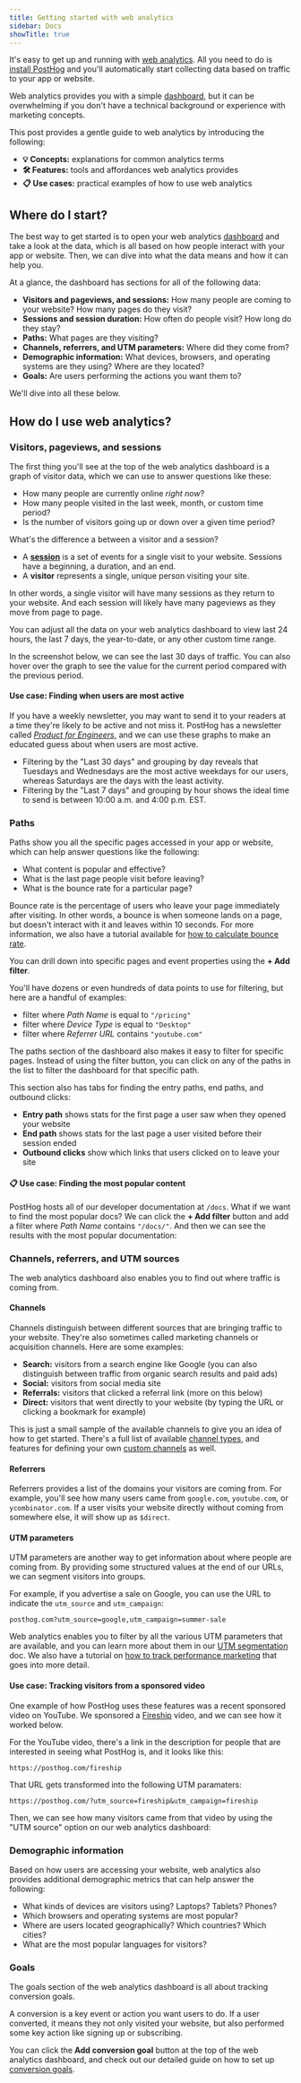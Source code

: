 ```yaml
---
title: Getting started with web analytics
sidebar: Docs
showTitle: true
---
```


It's easy to get up and running with [web analytics](/web-analytics). All you need to do is [install PostHog](/docs/getting-started/install) and you'll automatically start collecting data based on traffic to your app or website.

Web analytics provides you with a simple [dashboard](/docs/web-analytics/dashboard), but it can be overwhelming if you don't have a technical background or experience with marketing concepts.

This post provides a gentle guide to web analytics by introducing the following:

- **💡 Concepts:** explanations for common analytics terms
- **🛠️ Features:** tools and affordances web analytics provides
- **📋 Use cases:** practical examples of how to use web analytics

## Where do I start?

The best way to get started is to open your web analytics [dashboard](https://app.posthog.com/web) and take a look at the data, which is all based on how people interact with your app or website. Then, we can dive into what the data means and how it can help you.

<ProductScreenshot
  imageLight="https://res.cloudinary.com/dmukukwp6/image/upload/web_analytics_top_light_mode_2024_10_be53cf5325.png"
  imageDark="https://res.cloudinary.com/dmukukwp6/image/upload/web_analytics_top_dark_mode_2024_10_6aa6dc9aeb.png"
  alt="Web analytics dashboard"
  classes="rounded"
/>

At a glance, the dashboard has sections for all of the following data:

- **Visitors and pageviews, and sessions:** How many people are coming to your website? How many pages do they visit? 
- **Sessions and session duration:** How often do people visit? How long do they stay?
- **Paths:** What pages are they visiting?
- **Channels, referrers, and UTM parameters:** Where did they come from?
- **Demographic information:** What devices, browsers, and operating systems are they using? Where are they located?
- **Goals:** Are users performing the actions you want them to?

We'll dive into all these below.

## How do I use web analytics?

### Visitors, pageviews, and sessions

The first thing you'll see at the top of the web analytics dashboard is a graph of visitor data, which we can use to answer questions like these:

- How many people are currently online _right now_?
- How many people visited in the last week, month, or custom time period?
- Is the number of visitors going up or down over a given time period?

What's the difference a between a visitor and a session?

- A [**session**](/docs/data/sessions) is a set of events for a single visit to your website. Sessions have a beginning, a duration, and an end.
- A **visitor** represents a single, unique person visiting your site.

In other words, a single visitor will have many sessions as they return to your website. And each session will likely have many pageviews as they move from page to page.

You can adjust all the data on your web analytics dashboard to view last 24 hours, the last 7 days, the year-to-date, or any other custom time range. 

In the screenshot below, we can see the last 30 days of traffic. You can also hover over the graph to see the value for the current period compared with the previous period.

<ProductScreenshot
  imageLight="https://res.cloudinary.com/dmukukwp6/image/upload/time_intervals_wide_2ce241b1c4.png"
  imageDark="https://res.cloudinary.com/dmukukwp6/image/upload/time_intervals_wide_dark_2256d417c6.png"
  alt="Time interval selection"
  classes="rounded"
/>

#### Use case: Finding when users are most active

If you have a weekly newsletter, you may want to send it to your readers at a time they're likely to be active and not miss it. PostHog has a newsletter called [_Product for Engineers_](https://newsletter.posthog.com), and we can use these graphs to make an educated guess about when users are most active.

- Filtering by the "Last 30 days" and grouping by day reveals that Tuesdays and Wednesdays are the most active weekdays for our users, whereas Saturdays are the days with the least activity.
- Filtering by the "Last 7 days" and grouping by hour shows the ideal time to send is between 10:00 a.m. and 4:00 p.m. EST.

<ProductScreenshot
  imageLight="https://res.cloudinary.com/dmukukwp6/image/upload/last_7_days_light_8ca2fe6345.png"
  imageDark="https://res.cloudinary.com/dmukukwp6/image/upload/last_7_days_dark_d9273fa42c.png"
  alt="Last 7 days by hour"
  classes="rounded"
/>

### Paths

Paths show you all the specific pages accessed in your app or website, which can help answer questions like the following:

- What content is popular and effective?
- What is the last page people visit before leaving?
- What is the bounce rate for a particular page?

Bounce rate is the percentage of users who leave your page immediately after visiting. In other words, a bounce is when someone lands on a page, but doesn't interact with it and leaves within 10 seconds. For more information, we also have a tutorial available for [how to calculate bounce rate](/tutorials/bounce-rate).

<ProductScreenshot
  imageLight="https://res.cloudinary.com/dmukukwp6/image/upload/v1711580005/posthog.com/contents/images/docs/web-analytics/dashboard/paths-light.png"
  imageDark="https://res.cloudinary.com/dmukukwp6/image/upload/v1711580004/posthog.com/contents/images/docs/web-analytics/dashboard/paths-dark.png"
  alt="Paths"
  classes="rounded"
/>

You can drill down into specific pages and event properties using the **+ Add filter**.

You'll have dozens or even hundreds of data points to use for filtering, but here are a handful of examples:

- filter where _Path Name_ is equal to `"/pricing"`
- filter where _Device Type_ is equal to `"Desktop"`
- filter where _Referrer URL_ contains `"youtube.com"`

The paths section of the dashboard also makes it easy to filter for specific pages. Instead of using the filter button, you can click on any of the paths in the list to filter the dashboard for that specific path.

This section also has tabs for finding the entry paths, end paths, and outbound clicks:

- **Entry path** shows stats for the first page a user saw when they opened your website
- **End path** shows stats for the last page a user visited before their session ended
- **Outbound clicks** show which links that users clicked on to leave your site

#### 📋 Use case: Finding the most popular content

PostHog hosts all of our developer documentation at `/docs`. What if we want to find the most popular docs? We can click the **+ Add filter** button and add a filter where _Path Name_ contains `"/docs/"`. And then we can see the results with the most popular documentation:

<ProductScreenshot
  imageLight="https://res.cloudinary.com/dmukukwp6/image/upload/paths_docs_2924a8d630.png"
  imageDark="https://res.cloudinary.com/dmukukwp6/image/upload/paths_docs_dark_1887fbb2c7.png"
  alt="Most popular paths"
  classes="rounded"
/>

### Channels, referrers, and UTM sources

The web analytics dashboard also enables you to find out where traffic is coming from.

#### Channels

Channels distinguish between different sources that are bringing traffic to your website. They're also sometimes called marketing channels or acquisition channels. Here are some examples:

- **Search:** visitors from a search engine like Google (you can also distinguish between traffic from organic search results and paid ads)
- **Social:** visitors from social media site
- **Referrals:** visitors that clicked a referral link (more on this below)
- **Direct:** visitors that went directly to your website (by typing the URL or clicking a bookmark for example)

This is just a small sample of the available channels to give you an idea of how to get started. There's a full list of available [channel types](/docs/data/channel-type), and features for defining your own [custom channels](/docs/web-analytics/dashboard#custom-channel-type) as well.

#### Referrers

Referrers provides a list of the domains your visitors are coming from. For example, you'll see how many users came from `google.com`, `youtube.com`, or `ycombinator.com`. If a user visits your website directly without coming from somewhere else, it will show up as `$direct`.

<ProductScreenshot
  imageLight="https://res.cloudinary.com/dmukukwp6/image/upload/referrers_light_9d37babf9a.png"
  imageDark="https://res.cloudinary.com/dmukukwp6/image/upload/referrers_dark_8d458b5a66.png"
  alt="Referrers"
  classes="rounded"
/>

#### UTM parameters

UTM parameters are another way to get information about where people are coming from. By providing some structured values at the end of our URLs, we can segment visitors into groups.

For example, if you advertise a sale on Google, you can use the URL to indicate the `utm_source` and `utm_campaign`:

`posthog.com?utm_source=google,utm_campaign=summer-sale`

Web analytics enables you to filter by all the various UTM parameters that are available, and you can learn more about them in our [UTM segmentation](/docs/data/utm-segmentation) doc. We also have a tutorial on [how to track performance marketing](/tutorials/performance-marketing) that goes into more detail.

#### Use case: Tracking visitors from a sponsored video

One example of how PostHog uses these features was a recent sponsored video on YouTube. We sponsored a [Fireship](https://www.youtube.com/c/Fireship) video, and we can see how it worked below.

For the YouTube video, there's a link in the description for people that are interested in seeing what PostHog is, and it looks like this:

`https://posthog.com/fireship`

That URL gets transformed into the following UTM paramaters:

`https://posthog.com/?utm_source=fireship&utm_campaign=fireship`

Then, we can see how many visitors came from that video by using the "UTM source" option on our web analytics dashboard:

<ProductScreenshot
  imageLight="https://res.cloudinary.com/dmukukwp6/image/upload/utm_source_light_21fa9c00fe.png"
  imageDark="https://res.cloudinary.com/dmukukwp6/image/upload/utm_source_dark_eada0f8178.png"
  alt="UTM sources"
  classes="rounded"
/>

### Demographic information

Based on how users are accessing your website, web analytics also provides additional demographic metrics that can help answer the following:

- What kinds of devices are visitors using? Laptops? Tablets? Phones?
- Which browsers and operating systems are most popular?
- Where are users located geographically? Which countries? Which cities?
- What are the most popular languages for visitors?

### Goals

The goals section of the web analytics dashboard is all about tracking conversion goals.

A conversion is a key event or action you want users to do. If a user converted, it means they not only visited your website, but also performed some key action like signing up or subscribing.

You can click the **Add conversion goal** button at the top of the web analytics dashboard, and check out our detailed guide on how to set up [conversion goals](/docs/web-analytics/conversion-goals).

<ProductScreenshot
  imageLight="https://res.cloudinary.com/dmukukwp6/image/upload/Clean_Shot_2024_11_04_at_12_29_08_3bba14e7e9.png"
  imageDark="https://res.cloudinary.com/dmukukwp6/image/upload/Clean_Shot_2024_11_04_at_12_28_25_689e6c893d.png"
  alt="Conversion goal"
  classes="rounded"
/>

